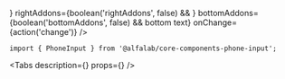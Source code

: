 


<Meta
    title='Компоненты/PhoneInput'
    component={PhoneInput}
/>


<!-- Canvas -->

<Story name='PhoneInput'>
    <PhoneInput
        block={boolean('block', false)}
        size={select('size', ['s', 'm', 'l', 'xl'], 's')}
        error={text('error', '')}
        hint={text('hint', '')}
        label={text('label', '')}
        leftAddons={boolean('leftAddons', false) && <Icon />}
        rightAddons={boolean('rightAddons', false) && <Icon />}
        bottomAddons={boolean('bottomAddons', false) && <span>bottom text</span>}
        onChange={action('change')}
    />
</Story>


<!-- Docs -->

<ComponentHeader
    name='PhoneInput'
    version={version}
    package='@alfalab/core-components-phone-input'
    stage={2}
/>

```tsx
import { PhoneInput } from '@alfalab/core-components-phone-input';
```


<Tabs
  description={<Description />}
  props={<Props of={PhoneInput} />}
/>

